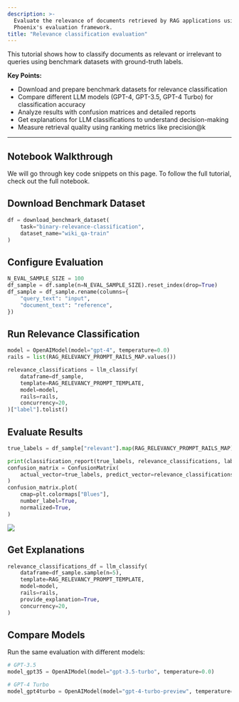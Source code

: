 ```yaml
---
description: >-
  Evaluate the relevance of documents retrieved by RAG applications using
  Phoenix's evaluation framework.
title: "Relevance classification evaluation"
---
```



This tutorial shows how to classify documents as relevant or irrelevant to queries using benchmark datasets with ground-truth labels.

**Key Points:**

* Download and prepare benchmark datasets for relevance classification
* Compare different LLM models (GPT-4, GPT-3.5, GPT-4 Turbo) for classification accuracy
* Analyze results with confusion matrices and detailed reports
* Get explanations for LLM classifications to understand decision-making
* Measure retrieval quality using ranking metrics like precision@k

***

## Notebook Walkthrough

We will go through key code snippets on this page. To follow the full tutorial, check out the full notebook.

<Card
  title="Evaluate relevance classifications"
  href="https://colab.research.google.com/github/arize-ai/phoenix/blob/main/tutorials/evals/evaluate_relevance_classifications.ipynb"
/>

## Download Benchmark Dataset

```python
df = download_benchmark_dataset(
    task="binary-relevance-classification", 
    dataset_name="wiki_qa-train"
)
```

## Configure Evaluation

```python
N_EVAL_SAMPLE_SIZE = 100
df_sample = df.sample(n=N_EVAL_SAMPLE_SIZE).reset_index(drop=True)
df_sample = df_sample.rename(columns={
    "query_text": "input",
    "document_text": "reference",
})
```

## Run Relevance Classification

```python
model = OpenAIModel(model="gpt-4", temperature=0.0)
rails = list(RAG_RELEVANCY_PROMPT_RAILS_MAP.values())

relevance_classifications = llm_classify(
    dataframe=df_sample,
    template=RAG_RELEVANCY_PROMPT_TEMPLATE,
    model=model,
    rails=rails,
    concurrency=20,
)["label"].tolist()
```

## Evaluate Results

```python
true_labels = df_sample["relevant"].map(RAG_RELEVANCY_PROMPT_RAILS_MAP).tolist()

print(classification_report(true_labels, relevance_classifications, labels=rails))
confusion_matrix = ConfusionMatrix(
    actual_vector=true_labels, predict_vector=relevance_classifications, classes=rails
)
confusion_matrix.plot(
    cmap=plt.colormaps["Blues"],
    number_label=True,
    normalized=True,
)
```

<Frame>
  <img src="https://storage.googleapis.com/arize-phoenix-assets/assets/images/relevance-classification-cookbook.png" />
</Frame>

## Get Explanations

```python
relevance_classifications_df = llm_classify(
    dataframe=df_sample.sample(n=5),
    template=RAG_RELEVANCY_PROMPT_TEMPLATE,
    model=model,
    rails=rails,
    provide_explanation=True,
    concurrency=20,
)
```

## Compare Models

Run the same evaluation with different models:

```python
# GPT-3.5
model_gpt35 = OpenAIModel(model="gpt-3.5-turbo", temperature=0.0)

# GPT-4 Turbo
model_gpt4turbo = OpenAIModel(model="gpt-4-turbo-preview", temperature=0.0)
```